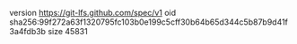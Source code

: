 version https://git-lfs.github.com/spec/v1
oid sha256:99f272a63f1320795fc103b0e199c5cff30b64b65d344c5b87b9d41f3a4fdb3b
size 45831
